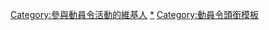{{Userbox
  |id-c=#127436
  |id-fc=Yellow
  |id-s=12
  |id=巧匠
  |info=这位用户获得[[Wikipedia:動員令|<span style="color:Yellow">'''動員令活动'''</span>]]的'''巧匠'''头衔'''{{{1|1}}}'''次。
  |info-c=#127436
  |info-fc=Yellow
  |info-s=9
  |border-c=#4D3900
  |border-s=1
}}{{User other|[[Category:維基動員令巧匠|{{PAGENAME}}]]}}<noinclude>

[[Category:參與動員令活動的維基人]]
[[Category:維基動員令巧匠|*]]
[[Category:動員令頭銜模板]]
</noinclude>
